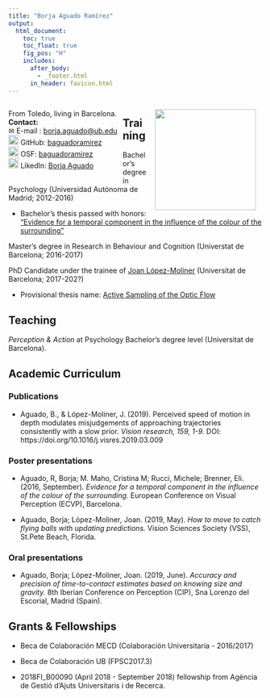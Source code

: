 ```yaml
---
title: "Borja Aguado Ramírez"
output:
  html_document:
    toc: true
    toc_float: true
    fig_pos: "H"
    includes:
      after_body: 
        - _footer.html
      in_header: favicon.html 
---
```


<style>
.column-left{
  float: left;
  width: 45%;
  text-align: left;
}
.column-center{
  display: inline-block;
  width: 10%;
  text-align: center;
}
.column-right{
  float: right;
  width: 45%;
  text-align: center;
}
</style>


<div class="column-left">
From Toledo, living in Barcelona.
<br>
<b>Contact:</b>
<br> &#x2709; E-mail : [borja.aguado@ub.edu](mailto:borja.aguado@ub.edu)
<br> <img src="images/github.png" width="20px"> GitHub: [baguadoramirez](https://github.com/baguadoramirez)
<br> <img src="images/OSF.png" width="20px"> OSF: [baguadoramirez](https://osf.io/tj628/)
<br> <img src="images/linkedin.png" width="20px"> LikedIn: [Borja Aguado](https://www.linkedin.com/in/borja-a-606a59119)
<!--<br> <img src="images/twitter.png" width="20px"> Twitter: [b_aguador](https://twitter.com/b_aguador)-->
<br>

</div>

<div class="column-center">

</div>

<div class="column-right">
<img src="images/id.jpeg" width="200px">
</div>

<style>
  .col2 {
    columns: 2 200px;         /* number of columns and width in pixels*/
    -webkit-columns: 2 200px; /* chrome, safari */
    -moz-columns: 2 200px;    /* firefox */
  }
  .col3 {
    columns: 3 100px;
    -webkit-columns: 3 100px;
    -moz-columns: 3 100px;
  }
</style>

## Training
Bachelor's degree in Psychology (Universidad Autónoma de Madrid; 2012-2016)

  - Bachelor's thesis passed with honors: ["Evidence for a temporal component in the influence of the colour of the surrounding"](http://www.ub.edu/ecvp/poster-sessions)
  
Master's degree in Research in Behaviour and Cognition (Universtat de Barcelona; 2016-2017)

PhD Candidate under the trainee of [Joan López-Moliner](http://www.ub.edu/viscagroup/joan/) (Universitat de Barcelona; 2017-202?)

  - Provisional thesis name: <u> Active Sampling of the Optic Flow </u>

## Teaching

*Perception & Action* at Psychology Bachelor's degree level (Universitat de Barcelona). 

## Academic Curriculum
### Publications
- Aguado, B., & López-Moliner, J. (2019). Perceived speed of motion in depth modulates misjudgements of approaching trajectories consistently with a slow prior. *Vision research, 159, 1-9.* DOI: https://doi.org/10.1016/j.visres.2019.03.009

### Poster presentations
- Aguado, R, Borja; M. Maho, Cristina M; Rucci, Michele; Brenner, Eli. (2016, September). *Evidence for a temporal component in the influence of the colour of the surrounding.* European Conference on Visual Perception (ECVP), Barcelona.

- Aguado, Borja; López-Moliner, Joan. (2019, May). *How to move to catch flying balls with updating predictions.* Vision Sciences Society (VSS), St.Pete Beach, Florida.


### Oral presentations
- Aguado, Borja; López-Moliner, Joan. (2019, June). *Accuracy and precision of time-to-contact estimates based on knowing size and gravity.* 8th Iberian Conference on Perception  (CIP), Sna Lorenzo del Escorial, Madrid (Spain).


## Grants & Fellowships
- Beca de Colaboración MECD (Colaboración Universitaria - 2016/2017)

- Beca de Colaboración UB (FPSC2017.3)

- 2018FI_B00090 (April 2018 - September 2018) fellowship from Agència de Gestió d'Ajuts Universitaris i de Recerca. 

